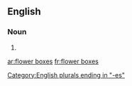 ==English==

===Noun===
{{head|en|plural|head=[[flower]] [[boxes]]}}

# {{plural of|flower box|lang=en}}

[[Category:English plurals ending in "-es"]]

[[ar:flower boxes]]
[[fr:flower boxes]]